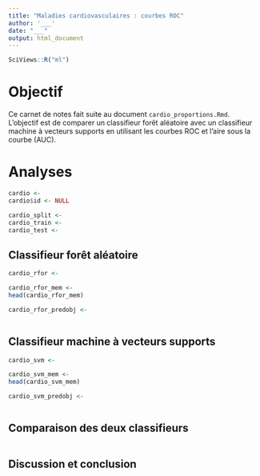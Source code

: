 ```yaml
---
title: "Maladies cardiovasculaires : courbes ROC"
author: '___'
date: "___"
output: html_document
---
```


```r
SciViews::R("ml")
```

# Objectif

Ce carnet de notes fait suite au document `cardio_proportions.Rmd`. L'objectif est de comparer un classifieur forêt aléatoire avec un classifieur machine à vecteurs supports en utilisant les courbes ROC et l'aire sous la courbe (AUC).

<!--% Ce projet est un projet cadré. Vous devez uniquement répondre à la question posée. Ne modifiez pas le nom des chunks. -->

# Analyses

<!--%  Importez le jeu de données `cardio.rds`. Assurez-vous que chaque variable soit dans un format correct. -->

```r
cardio <-
cardio$id <- NULL
```

<!--# La visualisation des données a déja été réalisée dans le document cardio_proportions.Rmd -->

<!--% Divisez votre jeu de données en train et test (2/3 en apprentissage et en stratifiant cardio) -->

```r
cardio_split <- 
cardio_train <- 
cardio_test <- 
```

## Classifieur forêt aléatoire

<!--% Réalisez un classifieur forêt aléatoire -->

```r
cardio_rfor <- 
```

<!--% Calculez les probabilités d'appartenance aux classes à partir de votre classifieur en utilisant le set de test -->

```r
cardio_rfor_mem <- 
head(cardio_rfor_mem)
```

<!--% Calculez et affichez la courbe ROC pour ce classifieur en utilisant les métriques tpr et fpr -->

```r
cardio_rfor_predobj <- 

```

<!-- Calculez l'aire sous la courbe ROC -->

```r

```

## Classifieur machine à vecteurs supports

<!--% Calculez un second classifieur à l'aide de la machine à vecteurs supports à l'aide du même set d'apprentissage -->

<!--# La méthode SVM a beaucoup de paramètres à optimiser, mais dans le cadre de cet exercice, commencez par la version avec tous les paramètres par défaut, et donc, un noyau radial. S'il reste du temps quand vous avez tout fini, vous pouvez explorer d'autres valeurs des paramètres et comparer toujours avec courbe ROC les versions originale et optimisée (vous pouvez ajouter une troisième courbe sur le graphique final du document). -->

```r
cardio_svm <- 
```

<!--% Calculez les probabilités d'appartenance aux classes à partir de votre classifieur via le set de test -->

```r
cardio_svm_mem <- 
head(cardio_svm_mem)
```

<!--% Calculez et affichez la courbe ROC pour ce classifieur en utilisant les métriques tpr et fpr -->

```r
cardio_svm_predobj <- 
```

<!-- Calculez l'aire sous la courbe ROC -->

```r

```

## Comparaison des deux classifieurs

<!--% Comparez les deux classifieurs en affichant leurs courbes ROC sur un même graphique -->

```r

```

<!--% Interprétez ce graphique en 2 phrases. -->

## Discussion et conclusion

<!--% Indiquez ci-dessous en 3 phrases maximum quel classifieur vous considérez comme le meilleur, et pourquoi ? Est-ce que ce classifieur est meilleur en toutes circonstances (quelle que soit la prévalence de la maladie) ? -->

